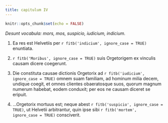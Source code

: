 ```yaml
---
title: capitulum IV
---
```


```r
knitr::opts_chunk$set(echo = FALSE)
```

_Desunt vocabula: mors, mos, suspicio, iudicium, indicium._

(@) Ea res est Helvetiis per  `r fitb('indicium', ignore_case = TRUE)`  enuntiata.


(@)  `r fitb('Moribus', ignore_case = TRUE)`  suis Orgetorigem ex vinculis causam dicere coegerunt.


(@) Die constituta causae dictionis Orgetorix ad  `r fitb('iudicium', ignore_case = TRUE)`  omnem suam familiam, ad hominum milia decem, undique coegit, et omnes clientes obaeratosque suos, quorum magnum numerum habebat, eodem conduxit; per eos ne causam diceret se eripuit. 


(@) ...Orgetorix mortuus est; neque abest  `r fitb('suspicio', ignore_case = TRUE)`, ut Helvetii arbitrantur, quin ipse sibi  `r fitb('mortem', ignore_case = TRUE)`  consciverit.
